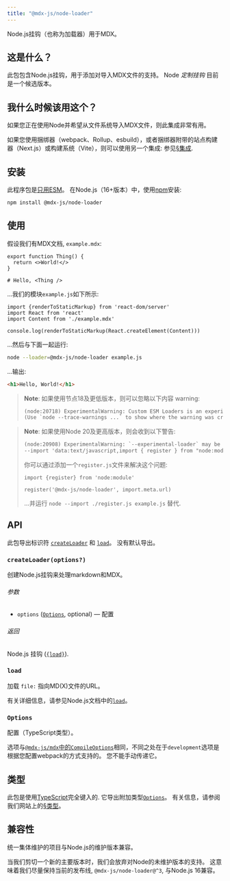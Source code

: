 ```yaml
---
title: "@mdx-js/node-loader"
---
```


Node.js挂钩（也称为加载器）用于MDX。


## 这是什么？

此包包含Node.js挂钩，用于添加对导入MDX文件的支持。
Node *定制挂钩* 目前是一个候选版本。

## 我什么时候该用这个？

如果您正在使用Node并希望从文件系统导入MDX文件，则此集成非常有用。

如果您使用捆绑器（webpack、Rollup、esbuild），或者捆绑器附带的站点构建器（Next.js）或构建系统（Vite），则可以使用另一个集成: 参见[§集成][integrations].

## 安装

此程序包是[只用ESM][ESM]。
在Node.js（16+版本）中，使用[npm][]安装:

```sh
npm install @mdx-js/node-loader
```

## 使用

假设我们有MDX文档, `example.mdx`:

```mdx
export function Thing() {
  return <>World!</>
}

# Hello, <Thing />
```

…我们的模块`example.js`如下所示:

```tsx
import {renderToStaticMarkup} from 'react-dom/server'
import React from 'react'
import Content from './example.mdx'

console.log(renderToStaticMarkup(React.createElement(Content)))
```

…然后与下面一起运行:

```sh
node --loader=@mdx-js/node-loader example.js
```

…输出:

```html
<h1>Hello, World!</h1>
```

> **Note**: 如果使用节点18及更低版本，则可以忽略以下内容
> warning:
>
> ```txt
> (node:20718) ExperimentalWarning: Custom ESM Loaders is an experimental feature and might change at any > time
> (Use `node --trace-warnings ...` to show where the warning was created)
> ```

> **Note**: 如果使用Node 20及更高版本，则会收到以下警告:
>
> ```txt
> (node:20908) ExperimentalWarning: `--experimental-loader` may be removed in the future; instead use > `register()`:
> --import 'data:text/javascript,import { register } from "node:module"; import { pathToFileURL } from > "node:url"; register("%40mdx-js/node-loader", pathToFileURL("./"));'
> ```
>
> 你可以通过添加一个`register.js`文件来解决这个问题:
>
> ```tsx
> import {register} from 'node:module'
>
> register('@mdx-js/node-loader', import.meta.url)
> ```
>
> …并运行 `node --import ./register.js example.js` 替代.

## API

此包导出标识符 [`createLoader`][api-create-loader] 和 [`load`][api-load]。
没有默认导出。

### `createLoader(options?)`

创建Node.js挂钩来处理markdown和MDX。

###### 参数

* `options` ([`Options`][api-options], optional)
  — 配置

###### 返回

Node.js 挂钩 ([`{load}`][api-load]).

### `load`

加载 `file:` 指向MD(X)文件的URL。

有关详细信息，请参见Node.js文档中的[`load`][node-load]。

### `Options`

配置（TypeScript类型）。

选项与[`@mdx-js/mdx`中的`CompileOptions`][compile-options]相同，不同之处在于`development`选项是根据您配置webpack的方式支持的。
您不能手动传递它。

## 类型

此包是使用[TypeScript][]完全键入的.
它导出附加类型[`Options`][api-options]。
有关信息，请参阅我们网站上的[§类型][types]。

## 兼容性

统一集体维护的项目与Node.js的维护版本兼容。

当我们剪切一个新的主要版本时，我们会放弃对Node的未维护版本的支持。
这意味着我们尽量保持当前的发布线, `@mdx-js/node-loader@^3`, 与Node.js 16兼容。


[build-badge]: https://github.com/mdx-js/mdx/workflows/main/badge.svg

[build]: https://github.com/mdx-js/mdx/actions

[coverage-badge]: https://img.shields.io/codecov/c/github/mdx-js/mdx/main.svg

[coverage]: https://codecov.io/github/mdx-js/mdx

[downloads-badge]: https://img.shields.io/npm/dm/@mdx-js/node-loader.svg

[downloads]: https://www.npmjs.com/package/@mdx-js/node-loader

[sponsors-badge]: https://opencollective.com/unified/sponsors/badge.svg

[backers-badge]: https://opencollective.com/unified/backers/badge.svg

[collective]: https://opencollective.com/unified

[chat-badge]: https://img.shields.io/badge/chat-discussions-success.svg

[chat]: https://github.com/mdx-js/mdx/discussions

[npm]: https://docs.npmjs.com/cli/install

[contribute]: https://mdxjs.com/community/contribute/

[support]: https://mdxjs.com/community/support/

[coc]: https://github.com/mdx-js/.github/blob/main/code-of-conduct.md

[mit]: https://github.com/mdx-js/mdx/blob/main/packages/node-loader/license

[author]: https://wooorm.com

[integrations]: https://mdxjs.com/getting-started/#integrations

[esm]: https://gist.github.com/sindresorhus/a39789f98801d908bbc7ff3ecc99d99c

[types]: https://mdxjs.com/getting-started/#types

[security]: https://mdxjs.com/getting-started/#security

[typescript]: https://www.typescriptlang.org

[compile-options]: https://mdxjs.com/packages/mdx/#compileoptions

[node-load]: https://nodejs.org/api/module.html#loadurl-context-nextload

[api-create-loader]: #createloaderoptions

[api-load]: #load

[api-options]: #options